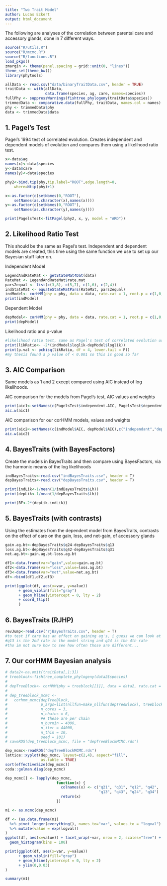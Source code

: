 ```yaml
---
title: "Two Trait Model"
author: Lucas Eckert
output: html_document
---
```


The following are analyses of the correlation between parental care and accessory glands, done in 7 different ways. 

```r
source("R/utils.R")
source("R/mcmc.R")
source("R/functions.R")
load_pkgs()
zmargin <- theme(panel.spacing = grid::unit(0, "lines"))
theme_set(theme_bw())
library(phytools)
```

```r
allData <- read.csv("data/binaryTraitData.csv", header = TRUE)
traitData <- with(allData,
                  data.frame(species, ag, care, names=species))
fullPhy <- suppressWarnings(fishtree_phylogeny(traitData$species))
trimmedData <- comparative.data(fullPhy, traitData, names.col = names)
phy <- trimmedData$phy
data <- trimmedData$data
```

## 1. Pagel's Test

Pagel's 1994 test of correlated evolution. Creates independent and dependent models of evolution and compares them using a likelihood ratio test.
```r
x<-data$ag
names(x)<-data$species
y<-data$care
names(y)<-data$species

phy2<-bind.tip(phy,tip.label="ROOT",edge.length=0,
    where=Ntip(phy)+1)

x<-as.factor(c(setNames(0,"ROOT"),
    setNames(as.character(x),names(x))))
y<-as.factor(c(setNames(0,"ROOT"),
    setNames(as.character(y),names(y))))

print(PagelsTest<-fitPagel(phy2, x, y, model = "ARD"))
```

## 2. Likelihood Ratio Test

This should be the same as Pagel's test. Independent and dependent models are created, this time using the same function we use to set up our Bayesian stuff later on.

Independent Model
```r
LegendAndRateMat <- getStateMat4Dat(data)
RateMat <- LegendAndRateMat$rate.mat
pars2equal <- list(c(3,8), c(5,7), c(1,6), c(2,4))
indStateMat <- equateStateMatPars(RateMat, pars2equal)
indModel<- corHMM(phy = phy, data = data, rate.cat = 1, root.p = c(1,0,0,0), rate.mat = indStateMat)
print(indModel)
```

Dependent Model
```r
depModel<- corHMM(phy = phy, data = data, rate.cat = 1, root.p = c(1,0,0,0))
print(depModel)
```

Likelihood ratio and p-value
```r
#likelihood ratio test, same as Pagel's test of correlated evolution used in my thesis
print(likRatio<- -2*(indModel$loglik-depModel$loglik))
print(p.val <- pchisq(likRatio, df = 4, lower.tail = F))
#my thesis found a p value of < 0.001 so this is good so far
```
## 3. AIC Comparison

Same models as 1 and 2 except compared using AIC instead of log likelihoods.

AIC comparison for the models from Pagel's test, AIC values and weights
```r
print(aic1<-setNames(c(PagelsTest$independent.AIC, PagelsTest$dependent.AIC),c("independant","dependent")))
aic.w(aic1)
```

AIC comparison for our corHMM models, values and weights
```r
print(aic2<-setNames(c(indModel$AIC, depModel$AIC),c("independant","dependent")))
aic.w(aic2)
```
## 4. BayesTraits (with BayesFactors)

Create the models in BayesTraits and then compare using BayesFactors, via the harmonic means of the log likelihoods

```r
indBayesTraits<-read.csv("indBayesTraits.csv", header = T)
depBayesTraits<-read.csv("depBayesTraits.csv", header = T)

print(indLik<-1/mean(1/indBayesTraits$Lh))
print(depLik<-1/mean(1/depBayesTraits$Lh))

print(BF<-2*(depLik-indLik))
```

## 5. BayesTraits (with contrasts)

Using the estimates from the dependent model from BayesTraits, contrasts on the effect of care on the gain, loss, and net-gain, of accessory glands

```r
gain.ag.bt<-depBayesTraits$q24-depBayesTraits$q13
loss.ag.bt<-depBayesTraits$q42-depBayesTraits$q31
net.ag.bt<-gain.ag.bt-loss.ag.bt

df1<-data.frame(var="gain",value=gain.ag.bt)
df2<-data.frame(var="loss",value=loss.ag.bt)
df3<-data.frame(var="net",value=net.ag.bt)
df<-rbind(df1,df2,df3)

print(ggplot(df, aes(x=var, y=value))
      + geom_violin(fill="gray")
      + geom_hline(yintercept = 0, lty = 2)
      + coord_flip()
      )
```

## 6. BayesTraits (RJHP)

```r
revJump<-read.csv("rjBayesTraits.csv", header = T)
#to test if care has an effect on gaining ag's, i guess we can look at how often q13 qnd q24 are set to be different rates
#q13 is the 2nd rate in the model string and q24 is the 4th rate
#tho im not sure how to see how often those are different...
```

## 7. Our corHMM Bayesian analysis

```r
# data2<-na.omit(traitData[,1:3])
# treeblock<-fishtree_complete_phylogeny(data2$species)
# 
# depTreeBlock<- corHMM(phy = treeblock[[1]], data = data2, rate.cat = 1, root.p = c(1,0,0,0))
# 
# dep_treeblock_mcmc <-
#   corhmm_mcmc(depTreeBlock,
#               p_args=list(nllfun=make_nllfun(depTreeBlock), treeblock=treeblock),
#               n_cores = 3,
#               n_chains = 6,
#               ## these are per chain
#               n_burnin = 4000,
#               n_iter = 44000,
#               n_thin = 10,
#               seed = 101)
# saveRDS(dep_treeblock_mcmc, file = "depTreeBlockMCMC.rds")
```

```r
dep_mcmc<-readRDS("depTreeBlockMCMC.rds")
lattice::xyplot(dep_mcmc, layout=c(2,4), aspect="fill",
                as.table = TRUE)
sort(effectiveSize(dep_mcmc))
coda::gelman.diag(dep_mcmc)
```

```r
dep_mcmc[] <- lapply(dep_mcmc,
                       function(x) { 
                         colnames(x) <- c("q21", "q31", "q12", "q42",
                                          "q13", "q43", "q24", "q34")
                         return(x)
                       })

m1 <- as.mcmc(dep_mcmc)

df <- (as.data.frame(m1)
  %>% pivot_longer(everything(), names_to="var", values_to = "logval")
  %>% mutate(value = exp(logval))
)
ggplot(df, aes(x=value)) + facet_wrap(~var, nrow = 2, scales="free") +
  geom_histogram(bins = 100)

print(ggplot(df, aes(x=var, y=value))
      + geom_violin(fill="gray")
      + geom_hline(yintercept = 0, lty = 2)
      + ylim(0,0.03)
)

summary(m1)
```
